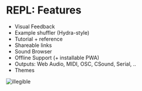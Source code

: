 # REPL: Features

- Visual Feedback
- Example shuffler (Hydra-style)
- Tutorial + reference
- Shareable links
- Sound Browser
- Offline Support (+ installable PWA)
- Outputs: Web Audio, MIDI, OSC, CSound, Serial, ..
- Themes

![illegible](./img/illegible.png)
